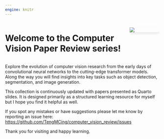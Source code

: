 ```yaml
---
engine: knitr
---
```


:::: {.columns}
::: {.column width=80%}

# Welcome to the Computer Vision Paper Review series!

:::
::: {.column width=20%}

::: {style="max-width: 100%; height: auto; border-radius: 8px; box-shadow: 0 4px 8px rgba(0,0,0,0.1); margin-top: 1.5em;"}

![](figures/index.jpeg)

:::

:::
::::



Explore the evolution of computer vision research from the early days of convolutional neural networks to the cutting-edge transformer models. Along the way you will find insights into key tasks such as object detection, segmentation, and image generation.

This collection is continuously updated with papers presented as Quarto slides. It is designed primarily as a structured learning resource for myself but I hope you find it helpful as well.

If you spot any mistakes or have suggestions please let me know by reporting an issue here:
[https://github.com/TengMCing/computer_vision_review/issues](https://github.com/TengMCing/computer_vision_review/issues)

Thank you for visiting and happy learning.